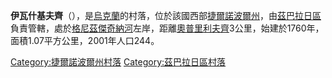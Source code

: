 {{coord|49|39|58|N|25|40|11|E|scale:30000|display=title}}

'''伊瓦什基夫齊'''（{{lang-uk|Івашківці}}），是[[烏克蘭|烏克蘭]]的村落，位於該國西部[[捷爾諾波爾州|捷爾諾波爾州]]，由[[茲巴拉日區|茲巴拉日區]]負責管轄，處於[[格尼茲傑奇納河|格尼茲傑奇納河]]左岸，距離[[奧普里利夫齊|奧普里利夫齊]]3公里，始建於1760年，面積1.07平方公里，2001年人口244。

{{DEFAULTSORT:Івашківці}}
[[Category:捷爾諾波爾州村落|Category:捷爾諾波爾州村落]]
[[Category:茲巴拉日區村落|Category:茲巴拉日區村落]]


{{Ternopil-geo-stub}}